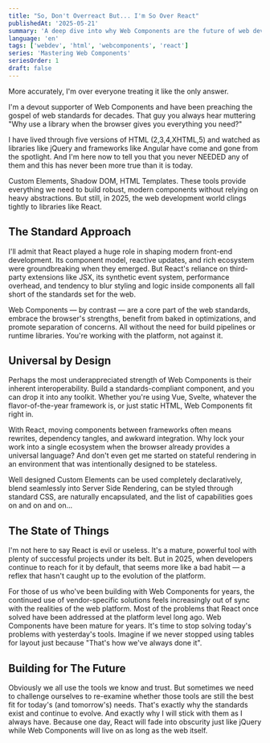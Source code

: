 ```yaml
---
title: "So, Don't Overreact But... I'm So Over React"
publishedAt: '2025-05-21'
summary: 'A deep dive into why Web Components are the future of web development and why we should move beyond React.'
language: 'en'
tags: ['webdev', 'html', 'webcomponents', 'react']
series: 'Mastering Web Components'
seriesOrder: 1
draft: false
---
```


More accurately, I'm over everyone treating it like the only answer.

I'm a devout supporter of Web Components and have been preaching the gospel of web standards for decades. That guy you always hear muttering "Why use a library when the browser gives you everything you need?"

I have lived through five versions of HTML (2,3,4,XHTML,5) and watched as libraries like jQuery and frameworks like Angular have come and gone from the spotlight. And I'm here now to tell you that you never NEEDED any of them and this has never been more true than it is today.

Custom Elements, Shadow DOM, HTML Templates. These tools provide everything we need to build robust, modern components without relying on heavy abstractions. But still, in 2025, the web development world clings tightly to libraries like React.

## The Standard Approach

I'll admit that React played a huge role in shaping modern front-end development. Its component model, reactive updates, and rich ecosystem were groundbreaking when they emerged. But React's reliance on third-party extensions like JSX, its synthetic event system, performance overhead, and tendency to blur styling and logic inside components all fall short of the standards set for the web.

Web Components — by contrast — are a core part of the web standards, embrace the browser's strengths, benefit from baked in optimizations, and promote separation of concerns. All without the need for build pipelines or runtime libraries. You're working with the platform, not against it.

## Universal by Design

Perhaps the most underappreciated strength of Web Components is their inherent interoperability. Build a standards-compliant component, and you can drop it into any toolkit. Whether you're using Vue, Svelte, whatever the flavor-of-the-year framework is, or just static HTML, Web Components fit right in.

With React, moving components between frameworks often means rewrites, dependency tangles, and awkward integration. Why lock your work into a single ecosystem when the browser already provides a universal language? And don't even get me started on stateful rendering in an environment that was intentionally designed to be stateless.

Well designed Custom Elements can be used completely declaratively, blend seamlessly into Server Side Rendering, can be styled through standard CSS, are naturally encapsulated, and the list of capabilities goes on and on and on...

## The State of Things

I'm not here to say React is evil or useless. It's a mature, powerful tool with plenty of successful projects under its belt. But in 2025, when developers continue to reach for it by default, that seems more like a bad habit — a reflex that hasn't caught up to the evolution of the platform.

For those of us who've been building with Web Components for years, the continued use of vendor-specific solutions feels increasingly out of sync with the realities of the web platform. Most of the problems that React once solved have been addressed at the platform level long ago. Web Components have been mature for years. It's time to stop solving today's problems with yesterday's tools. Imagine if we never stopped using tables for layout just because "That's how we've always done it".

## Building for The Future

Obviously we all use the tools we know and trust. But sometimes we need to challenge ourselves to re-examine whether those tools are still the best fit for today's (and tomorrow's) needs. That's exactly why the standards exist and continue to evolve. And exactly why I will stick with them as I always have. Because one day, React will fade into obscurity just like jQuery while Web Components will live on as long as the web itself.
